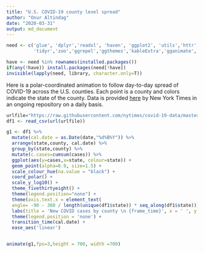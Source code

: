 ```yaml
---
title: "U.S. COVID-19 county level spread"
author: "Onur Altindag"
date: "2020-03-31"
output: md_document
---
```


```r
need <- c('glue', 'dplyr','readxl', 'haven', 'ggplot2', 'utils','httr', 'readr',
          'tidyr','zoo','ggrepel','ggthemes','kableExtra','gganimate','gifski')

have <- need %in% rownames(installed.packages()) 
if(any(!have)) install.packages(need[!have]) 
invisible(lapply(need, library, character.only=T)) 
```

Here is a polar-coordinated animation to follow day-to-day spread of COVID-19 across the U.S. counties. Each point is a county and colors indicate the state of the county. Data is provided [here](https://github.com/nytimes/covid-19-data) by New York Times in an ongoing repository on a daily basis.  


```r

urlfile="https://raw.githubusercontent.com/nytimes/covid-19-data/master/us-counties.csv"
df1 <- read_csv(url(urlfile))

g1 <- df1 %>%
  mutate(cal.date = as.Date(date,"%d%B%Y")) %>%
  arrange(state,county, cal.date) %>%
  group_by(state,county) %>%
  mutate(c.cases=cumsum(cases)) %>%
  ggplot(aes(y=cases,x=state, colour=state)) + 
  geom_point(alpha=0.9, size=1.5) + 
  scale_colour_hue(na.value = "black") + 
  coord_polar() + 
  scale_y_log10() +
  theme_fivethirtyeight() +
  theme(legend.position="none") + 
  theme(axis.text.x = element_text(
  angle= -90 - 360 / length(unique(df1$state)) * seq_along(df1$state)))  +
  labs(title = 'New COVID cases by county \n {frame_time}', x = ' ', y = '') +
  theme(legend.position = 'none') +
  transition_time(cal.date) +
  ease_aes('linear') 


animate(g1,fps=3,height = 700, width =700)

```
